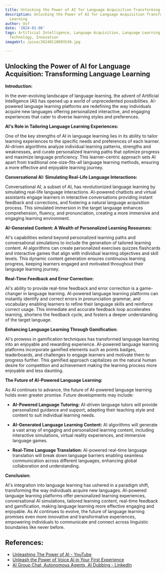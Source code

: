 ```yaml
---
title: Unlocking the Power of AI for Language Acquisition Transforming Language Learning
description: Unlocking the Power of AI for Language Acquisition Transforming Language
  Learning
author: Usf
date: '2024-01-06'
tags: Artificial Intelligence, Language Acquisition, Language Learning, Education,
  Technology, Innovation
imageUrl: /pixa/20240110093530.jpg

---
```

## Unlocking the Power of AI for Language Acquisition: Transforming Language Learning

**Introduction:**

In the ever-evolving landscape of  language learning, the advent of Artificial Intelligence (AI) has opened up a world of unprecedented possibilities. AI-powered language learning platforms are redefining the way individuals acquire new languages offering personalized interactive, and engaging experiences that cater to diverse  learning styles and preferences.

**AI's Role in Tailoring Language  Learning Experiences:**

One of the key strengths of  AI in language learning lies in its ability to tailor  learning experiences to the  specific needs  and preferences of each learner. AI-driven algorithms analyze individual learning patterns, strengths and weaknesses, and curate personalized learning paths  that optimize progress and maximize language proficiency. This learner-centric approach sets AI apart from traditional one-size-fits-all language learning methods, ensuring a more effective and enjoyable learning journey.

**Conversational AI: Simulating Real-Life Language Interactions:**

Conversational AI, a subset of  AI, has revolutionized language learning by simulating real-life language interactions. AI-powered chatbots and virtual assistants engage learners in interactive conversations  providing instant feedback and corrections, and fostering a natural language acquisition process. This simulated immersion in the  target language enhances comprehension, fluency, and pronunciation, creating a  more immersive and engaging learning environment.

**AI-Generated Content: A Wealth of Personalized Learning Resources:**

AI's capabilities extend beyond personalized learning paths and conversational simulations to  include the generation of tailored learning content. AI  algorithms can create personalized exercises quizzes flashcards  and interactive games that align with individual learning objectives and skill levels. This dynamic content  generation ensures  continuous learning progress, keeping learners engaged  and motivated throughout their language learning journey.

**Real-Time Feedback and Error Correction:**

AI's  ability to provide real-time feedback and error correction is a game-changer in  language learning. AI-powered language learning  platforms  can instantly identify and correct errors in  pronunciation grammar, and vocabulary enabling learners to refine their language  skills and  reinforce correct usage. This immediate and accurate feedback loop accelerates  learning, shortens the feedback cycle, and fosters a deeper understanding  of the target language.

**Enhancing  Language Learning Through Gamification:**

AI's prowess in  gamification techniques has transformed language learning into an enjoyable  and rewarding experience.  AI-powered language learning platforms incorporate gamified elements such as points badges, leaderboards, and  challenges to engage learners and motivate them to progress further. This gamified approach capitalizes on the natural human desire for competition and achievement making the  learning process more enjoyable and less daunting.

**The Future  of AI-Powered Language  Learning:**

As AI continues to advance, the future of AI-powered  language  learning holds even greater promise. Future developments may include:

- **AI-Powered Language Tutoring:** AI-driven language tutors will provide personalized guidance and support, adapting their  teaching style  and content  to suit individual learning needs.

-  **AI-Generated Language  Learning Content:** AI algorithms will generate a vast array of engaging and personalized  learning content, including interactive simulations, virtual reality experiences, and immersive language games.

-  **Real-Time  Language Translation:** AI-powered real-time language translation will break down language barriers enabling seamless communication across different languages, enhancing global  collaboration and understanding.

**Conclusion:**

AI's integration into language learning has ushered in  a paradigm shift, transforming the way individuals acquire new languages. AI-powered language learning platforms offer personalized learning experiences, conversational AI simulations, tailored learning content, real-time feedback and gamification, making language learning more effective engaging  and enjoyable. As AI  continues to evolve, the future of language learning promises  even more  innovative and transformative  experiences,  empowering individuals to  communicate and connect across linguistic boundaries like never before.

## References:
- [Unleashing The Power of AI - YouTube](https://youtube.com/watch?v=jW6wyc92Mi4)
- [Unleash the Power of Voice AI in Your First Experience](https://www.toolify.ai/ai-news/unleash-the-power-of-voice-ai-in-your-first-experience-76736)
- [AI Group Chat, Autonomous Agents, AI Dubbing - LinkedIn](https://www.linkedin.com/pulse/ai-group-chat-autonomous-agents-dubbing-sourav-dey)
